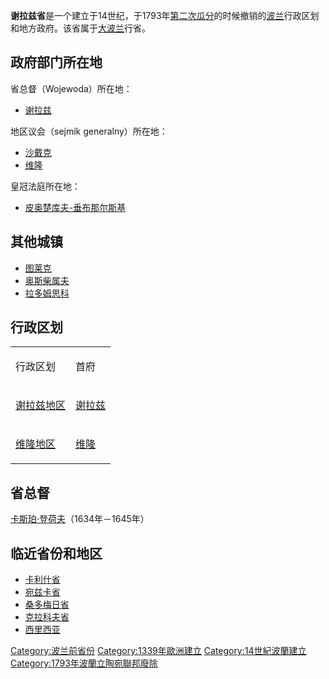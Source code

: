 {{unreferenced|time=2009-02-18 }}

'''谢拉兹省'''是一个建立于14世纪，于1793年[[瓜分波兰|第二次瓜分]]的时候撤销的[[波兰|波兰]]行政区划和地方政府。该省属于[[大波兰|大波兰]]行省。

==政府部门所在地==
省总督（Wojewoda）所在地：
*[[谢拉兹|谢拉兹]]

地区议会（sejmik generalny）所在地：
*[[沙戴克|沙戴克]]
*[[维隆|维隆]]

皇冠法庭所在地：
*[[皮奥楚库夫-垂布那尔斯基|皮奥楚库夫-垂布那尔斯基]]

==其他城镇==
*[[图莱克|图莱克]]
*[[奥斯柴属夫|奥斯柴属夫]]
*[[拉多姆思科|拉多姆思科]]

==行政区划==
{|border=1
|- style="background:#c0c0c0"
| 行政区划||首府
|-
|[[谢拉兹地区|谢拉兹地区]]||[[谢拉兹|谢拉兹]]
|-
|[[维隆地区|维隆地区]]||[[维隆|维隆]]
|}

==省总督==
[[卡斯珀·登荷夫|卡斯珀·登荷夫]]（1634年－1645年）

==临近省份和地区==
*[[卡利什省_(1314–1793)|卡利什省]]
*[[宛兹卡省|宛兹卡省]]
*[[桑多梅日省|桑多梅日省]]
*[[克拉科夫省_(14世纪-1795)|克拉科夫省]]
*[[西里西亚|西里西亚]]

{{Administrative division of the Polish-Lithuanian Commonwealth}}

[[Category:波兰前省份|Category:波兰前省份]]
[[Category:1339年歐洲建立|Category:1339年歐洲建立]]
[[Category:14世紀波蘭建立|Category:14世紀波蘭建立]]
[[Category:1793年波蘭立陶宛聯邦廢除|Category:1793年波蘭立陶宛聯邦廢除]]

{{Poland-stub}}